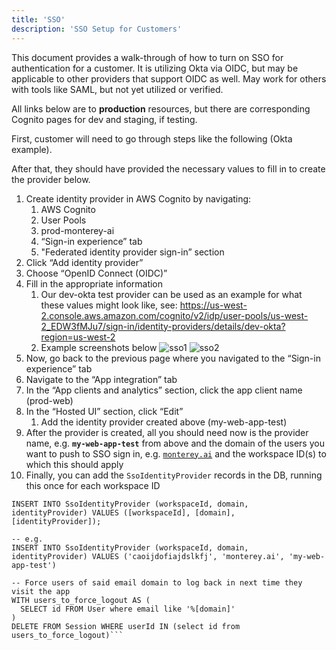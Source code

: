 ```yaml
---
title: 'SSO'
description: 'SSO Setup for Customers'
---
```


This document provides a walk-through of how to turn on SSO for authentication for a customer. It is utilizing Okta via OIDC, but may be applicable to other providers that support OIDC as well. May work for others with tools like SAML, but not yet utilized or verified.

All links below are to **production** resources, but there are corresponding Cognito pages for dev and staging, if testing.

First, customer will need to go through steps like the following (Okta example).

After that, they should have provided the necessary values to fill in to create the provider below.

1. Create identity provider in AWS Cognito by navigating:
    1. AWS Cognito
    2. User Pools
    3. prod-monterey-ai
    4. “Sign-in experience” tab
    5. "Federated identity provider sign-in” section
2. Click “Add identity provider”
3. Choose “OpenID Connect (OIDC)”
4. Fill in the appropriate information
    1. Our dev-okta test provider can be used as an example for what these values might look like, see: https://us-west-2.console.aws.amazon.com/cognito/v2/idp/user-pools/us-west-2_EDW3fMJu7/sign-in/identity-providers/details/dev-okta?region=us-west-2
    2. Example screenshots below
    ![sso1](/images/sso1.png)
    ![sso2](/images/sso2.png)
5. Now, go back to the previous page where you navigated to the “Sign-in experience” tab
6. Navigate to the “App integration” tab
7. In the “App clients and analytics” section, click the app client name (prod-web)
8. In the “Hosted UI” section, click “Edit”
    1. Add the identity provider created above (my-web-app-test)
9. After the provider is created, all you should need now is the provider name, e.g. **`my-web-app-test`** from above and the domain of the users you want to push to SSO sign in, e.g. [`monterey.ai`](http://monterey.ai) and the workspace ID(s) to which this should apply
10. Finally, you can add the `SsoIdentityProvider` records in the DB, running this once for each workspace ID
```
INSERT INTO SsoIdentityProvider (workspaceId, domain, identityProvider) VALUES ([workspaceId], [domain], [identityProvider]);

-- e.g.
INSERT INTO SsoIdentityProvider (workspaceId, domain, identityProvider) VALUES ('caoijdofiajdslkfj', 'monterey.ai', 'my-web-app-test')

-- Force users of said email domain to log back in next time they visit the app
WITH users_to_force_logout AS (
  SELECT id FROM User where email like '%[domain]'
)
DELETE FROM Session WHERE userId IN (select id from users_to_force_logout)```
